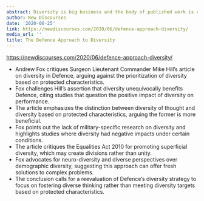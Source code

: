 ```yaml
---
abstract: Diversity is big business and the body of published work is enormous.
author: New Discourses
date: '2020-06-25'
link: https://newdiscourses.com/2020/06/defence-approach-diversity/
media_url: ''
title: The Defence Approach to Diversity
---
```

<https://newdiscourses.com/2020/06/defence-approach-diversity/>

- Andrew Fox critiques Surgeon Lieutenant Commander Mike Hill's article on diversity in Defence, arguing against the prioritization of diversity based on protected characteristics.
- Fox challenges Hill's assertion that diversity unequivocally benefits Defence, citing studies that question the positive impact of diversity on performance.
- The article emphasizes the distinction between diversity of thought and diversity based on protected characteristics, arguing the former is more beneficial.
- Fox points out the lack of military-specific research on diversity and highlights studies where diversity had negative impacts under certain conditions.
- The article critiques the Equalities Act 2010 for promoting superficial diversity, which may create divisions rather than unity.
- Fox advocates for neuro-diversity and diverse perspectives over demographic diversity, suggesting this approach can offer fresh solutions to complex problems.
- The conclusion calls for a reevaluation of Defence's diversity strategy to focus on fostering diverse thinking rather than meeting diversity targets based on protected characteristics.